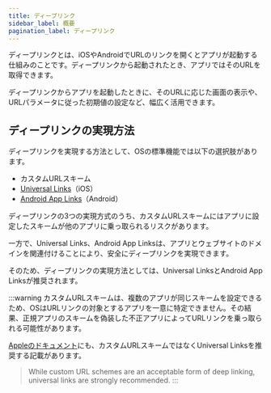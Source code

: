 ```yaml
---
title: ディープリンク
sidebar_label: 概要
pagination_label: ディープリンク
---
```


ディープリンクとは、iOSやAndroidでURLのリンクを開くとアプリが起動する仕組みのことです。ディープリンクから起動されたとき、アプリではそのURLを取得できます。

ディープリンクからアプリを起動したときに、そのURLに応じた画面の表示や、URLパラメータに従った初期値の設定など、幅広く活用できます。

## ディープリンクの実現方法

ディープリンクを実現する方法として、OSの標準機能では以下の選択肢があります。

- カスタムURLスキーム
- [Universal Links](https://developer.apple.com/ios/universal-links/)（iOS）
- [Android App Links](https://developer.android.com/training/app-links)（Android）

ディープリンクの3つの実現方式のうち、カスタムURLスキームにはアプリに設定したスキームが他のアプリに乗っ取られるリスクがあります。

一方で、Universal Links、Android App Linksは、アプリとウェブサイトのドメインを関連付けることにより、安全にディープリンクを実現できます。

そのため、ディープリンクの実現方法としては、Universal LinksとAndroid App Linksが推奨されます。

:::warning
カスタムURLスキームは、複数のアプリが同じスキームを設定できるため、OSはURLリンクの対象とするアプリを一意に特定できません。その結果、正規アプリのスキームを偽装した不正アプリによってURLリンクを乗っ取られる可能性があります。

[Appleのドキュメント](https://developer.apple.com/documentation/xcode/defining-a-custom-url-scheme-for-your-app)にも、カスタムURLスキームではなくUniversal Linksを推奨する記載があります。

> While custom URL schemes are an acceptable form of deep linking, universal links are strongly recommended.
:::

